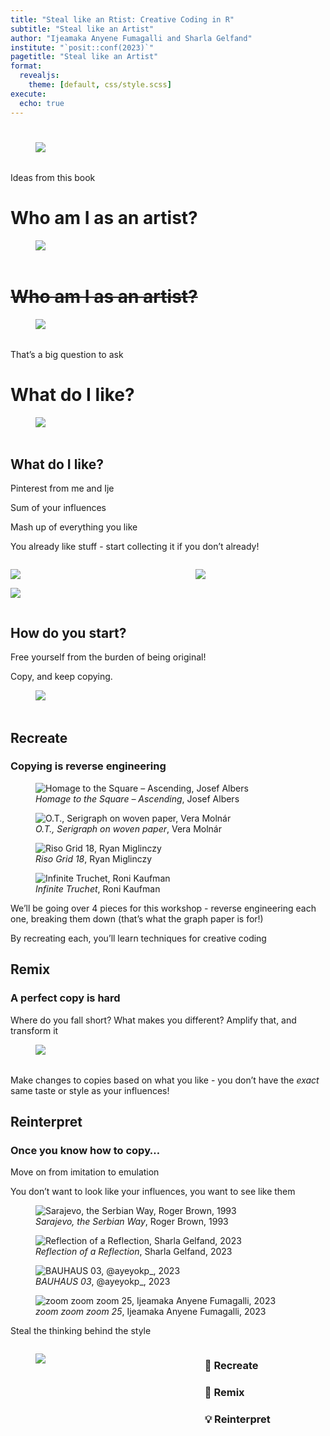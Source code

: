 ```yaml
---
title: "Steal like an Rtist: Creative Coding in R"
subtitle: "Steal like an Artist"
author: "Ijeamaka Anyene Fumagalli and Sharla Gelfand"
institute: "`posit::conf(2023)`"
pagetitle: "Steal like an Artist"
format:
  revealjs:
    theme: [default, css/style.scss]
execute:
  echo: true
---
```


#

![ ](01-steal-like-an-artist/book.jpg)

::: notes
Ideas from this book
:::

# Who am I as an artist?

![ ](01-steal-like-an-artist/cliff.jpg)

# ~~Who am I as an artist?~~

![ ](01-steal-like-an-artist/cliff.jpg)

::: notes
That's a big question to ask
:::

# What do I like?

![ ](01-steal-like-an-artist/cliff-bridge.jpg)

## What do I like?

::: notes
Pinterest from me and Ije

Sum of your influences

Mash up of everything you like

You already like stuff - start collecting it if you don't already!
:::

:::: {.columns}

::: {.column width="57%"}

![](01-steal-like-an-artist/inspo-ije-1.jpg)

![](01-steal-like-an-artist/inspo-ije-2.jpg)

:::

::: {.column width="43%"}

![](01-steal-like-an-artist/inspo-sharla-2.jpg)

:::

::::

## How do you start?

Free yourself from the burden of being original!

Copy, and keep copying.

![ ](01-steal-like-an-artist/worth-stealing.jpg)

## Recreate

### Copying is reverse engineering

::: {layout-ncol="4" .v-center-container}
![*Homage to the Square -- Ascending*, Josef Albers](01-steal-like-an-artist/HomageToTheSquareAscending.png)

![*O.T., Serigraph on woven paper*, Vera Molnár](01-steal-like-an-artist/ot-vera-molnar.png)

![*Riso Grid 18*, Ryan Miglinczy](01-steal-like-an-artist/riso-grid-18.png)

![*Infinite Truchet*, Roni Kaufman](01-steal-like-an-artist/roni_truchet_tiles.png)
::: 

::: notes
We'll be going over 4 pieces for this workshop - reverse engineering each one, breaking them down (that's what the graph paper is for!)

By recreating each, you'll learn techniques for creative coding
:::

## Remix

### A perfect copy is hard

Where do you fall short? What makes you different? Amplify that, and transform it

![ ](01-steal-like-an-artist/imperfect-copy.jpg)

::: notes
Make changes to copies based on what you like - you don't have the _exact_ same taste or style as your influences!
:::

## Reinterpret

### Once you know how to copy...

Move on from imitation to emulation

You don't want to [look]{.under} like your influences, you want to [see]{.under} like them

::: {layout="[0.75, 1, 1, 1]" layout-valign="bottom"}

::: fragment
![*Sarajevo, the Serbian Way*, Roger Brown, 1993](01-steal-like-an-artist/roger-brown.jpeg)
:::

::: fragment
![*Reflection of a Reflection*, Sharla Gelfand, 2023](01-steal-like-an-artist/sharla-gelfand.jpg)
:::

::: fragment
![*BAUHAUS 03*, @ayeyokp_, 2023](01-steal-like-an-artist/bauhaus.jpg)
:::

::: fragment
![*zoom zoom zoom 25*, Ijeamaka Anyene Fumagalli, 2023](01-steal-like-an-artist/ijeamaka.jpg)
:::

:::

::: {.notes}
Steal the thinking behind the style
:::

:::: {.columns}

::: {.column width="60%"}

![ ](01-steal-like-an-artist/good-bad-theft.jpg)

:::

::: {.column width="40%"}

::: fragment

### 🎨 Recreate 

### 🎲 Remix 

### 💡 Reinterpret
:::

:::

::::
